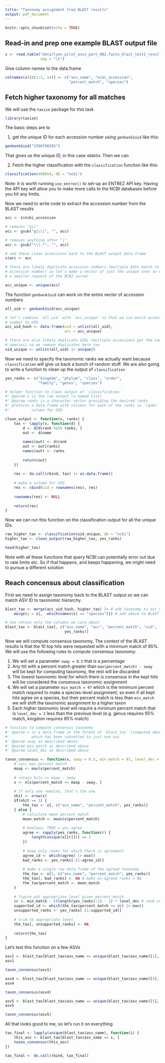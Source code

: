 ```yaml
---
title: "Taxonomy assignment from BLAST results"
output: pdf_document
---
```


```r
knitr::opts_chunk$set(echo = TRUE)
```

## Read-in and prep one example BLAST output file



```r
s <- read.table("data/lyon_pilot_asvs_part_002.fasta_blast_test2_results.out", 
                sep = "\t")
```

Give column names to the data.frame

```r
colnames(s)[c(1:3, 14)] <- c("asv_name", "ncbi_accession", 
                             "percent_match", "species")
```

## Fetch higher taxonomy for all matches

We will use the `taxize` package for this task 

```r
library(taxize)
```

The basic steps are to 

1. get the unique ID for each accession number using `genbank2uid` like this:

```r
genbank2uid("1509790295")
```

That gives us the unique ID, in this case `468654`. Then we can

2. Fetch the higher classification with the `classification` function like this:


```r
classification(468654, db = "ncbi")
```

Note: it is worth running `use_entrez()` to set-up an ENTREZ API key.  Having the API key will allow you to make more calls to the NCBI databases before you hit any limits.

Now we need to write code to extract the accession number from the BLAST results 

```r
acc <- s$ncbi_accession

# removes "gi|" 
acc <- gsub("gi\\|", "", acc)

# removes anything after "|"
acc <- gsub("\\|.*", "", acc)

# add these clean accessions back to the BLAST output data.frame
s$acc <- acc

# there are likely duplicate accession numbers (multiple ASVs match to the same
# accession number) so let's make a vector of just the unique ones so we make 
# a smaller request of the NCBI server

acc_unique <- unique(acc)
```


The function `genbank2uid` can work on the entire vector of accession numbers

```r
all_uid <- genbank2uid(acc_unique)

# let's combine `all_uid` with `acc_unique` so that we can match accession
# number to UID
acc_uid_hash <- data.frame(uid = unlist(all_uid), 
                           acc = acc_unique)

# there are also likely duplicate UIDs (multiple accessions get the same 
# species) so we remove duplicates here too
uid_unique <- unlist(all_uid) |> unique()
```

Now we need to specify the taxonomic ranks we actually want because `classification` will give us back a bunch of random stuff. We are also going to write a function to clean up the output of `classification`

```r
yes_ranks <- c("kingdom", "phylum", "class", "order", 
               "family", "genus", "species")

# helper function to clean output of `classification`
#' @param x is the raw output (a named list) 
#' @param ranks is a character vector providing the desired ranks
#' @returns a data.frame with columns for each of the ranks in `ranks` and a
#'          column for UID

clean_output <- function(x, ranks) {
    tax <- lapply(x, function(d) {
        d <- d[d$rank %in% ranks, ]
        out <- d$name
        
        names(out) <- d$rank
        out <- out[ranks]
        names(out) <- ranks
        
        return(out)
    })
    
    res <- do.call(rbind, tax) |> as.data.frame()
    
    # make a column for UID
    res <- cbind(uid = rownames(res), res)
    
    rownames(res) <- NULL
    
    return(res)
}
```

Now we can run this function on the classification output for all the unique IDs.

```r
raw_higher_tax <- classification(uid_unique, db = "ncbi")
higher_tax <- clean_output(raw_higher_tax, yes_ranks)

head(higher_tax)
```

Note with all these functions that query NCBI can potentially error out due to rate limits etc. So if that happens, and keeps happening, we might need to pursue a different solution 

## Reach concensus about classification

First we need to assign taxonomy back to the BLAST output so we can match ASV ID to taxonomic hierarchy.

```r
blast_tax <- merge(acc_uid_hash, higher_tax) |> # add taxonomy to acc numbers
    merge(y = s[, -which(names(s) == "species")]) # add above to BLAST output

# now retain only the columns we care about
blast_tax <- blast_tax[, c("asv_name", "acc", "percent_match", "uid", 
                           yes_ranks)]
```

Now we will compute consensus taxonomy. The context of the BLAST results is that the 10 top hits were requested with a minimum match of 85%. We will use the following rules to compute consensus taxonomy:

1. We will set a parameter `sway = 0.5` that is a percentage 
2. Any hit with a percent match greater than `max(percent_match) - sway` will be kept for computing taxonomy, the rest will be discarded
3. The lowest taxonomic level for which there is consensus in the kept hits will be considered the consensus taxonomic assignment 
4. We will set a parameter `min_match = 97` which is the minimum percent match required to make a species-level assignment; so even if all kept hits agree on a species, but their percent match is less than `min_match` we will shift the taxonomic assignment to a higher taxon
5. Each higher taxonomic level will require a minimum percent match that is `level_dec = 2` less than the previous level (e.g. genus requires 95% match, kingdom requires 85% match) 


```r
# function to compute consensus taxonomy
#' @param x is a data.frame in the format of `blast_tax` (computed above) but 
#'          which has been subsetted to just one asv
#' @param sway as described above
#' @param min_match as described above
#' @param level_dec as described above

taxon_consensus <- function(x, sway = 0.5, min_match = 97, level_dec = 2) {
    # calc max percent match
    maxp <- max(x$percent_match)
    
    # retain hits >= maxp - sway
    x <- x[x$percent_match >= maxp - sway, ]
    
    # if only one remains, that's the one
    nhit <- nrow(x)
    if(nhit == 1) {
        the_tax <- x[, c("asv_name", "percent_match", yes_ranks)]
    } else {
        # calculate mean percent match
        mean_match <- mean(x$percent_match)
        
        # boolean, TRUE = yes agree
        agree <- sapply(yes_ranks, function(r) {
            length(unique(x[[r]])) == 1
        })
        
        # keep only ranks for which there is agreement
        agree_id <- which(agree) |> max()
        bad_ranks <- yes_ranks[-(1:agree_id)]
        
        # make a single row data.frame of the agreed taxonomy
        the_tax <- x[1, c("asv_name", "percent_match", yes_ranks)]
        the_tax[, bad_ranks] <- NA # make un-agreed ranks = NA
        the_tax$percent_match <- mean_match
    }
    
    # figure out appropriate level given percent match
    cc <- min_match - ((length(yes_ranks):1) - 1) * level_dec # rank cut offs
    supported_id <- which(the_tax$percent_match >= cc) |> max()
    unsupported_ranks <- yes_ranks[-(1:supported_id)]
    
    # trim to appropriate level
    the_tax[, unsupported_ranks] <- NA
    
    return(the_tax)
} 
```

Let's test this function on a few ASVs

```r
asv1 <- blast_tax[blast_tax$asv_name == unique(blast_tax$asv_name)[1], ]
asv1

taxon_consensus(asv1)

asv4 <- blast_tax[blast_tax$asv_name == unique(blast_tax$asv_name)[4], ]
asv4

taxon_consensus(asv4)

asv5 <- blast_tax[blast_tax$asv_name == unique(blast_tax$asv_name)[5], ]
asv5

taxon_consensus(asv5)
```

All that looks good to me, so let's run it on everything

```r
tax_final <- lapply(unique(blast_tax$asv_name), function(i) {
    this_asv <- blast_tax[blast_tax$asv_name == i, ]
    taxon_consensus(this_asv)
})

tax_final <- do.call(rbind, tax_final)
```

